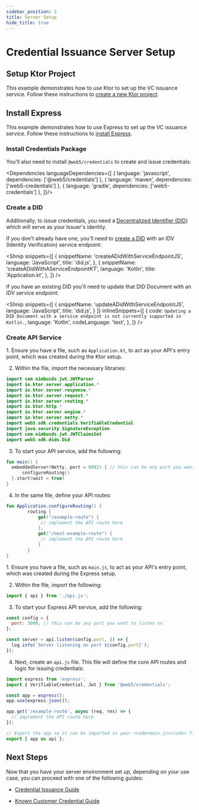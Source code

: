 ```yaml
---
sidebar_position: 2
title: Server Setup
hide_title: true
---
```


<LanguageSwitcher languages="JavaScript, Kotlin" />

# Credential Issuance Server Setup

<LanguageSwitchBlock>
  <div language="Kotlin">
    <p>
    <h2> Setup Ktor Project </h2>

This example demonstrates how to use Ktor to set up the VC issuance service. Follow these instructions to <a href="https://www.jetbrains.com/help/idea/ktor.html#new_ktor_project">create a new Ktor project</a>.

</p>

  </div>

  <div language="JavaScript">
    <p>
<h2> Install Express </h2>

This example demonstrates how to use Express to set up the VC issuance service. Follow these instructions to <a href="https://expressjs.com/en/starter/installing.html">install Express</a>.

</p>

  </div>
</LanguageSwitchBlock>

### Install Credentials Package

You'll also need to install `@web5/credentials` to create and issue credentials:

<Dependencies languageDependencies={[
  { language: 'javascript', dependencies: ['@web5/credentials'] },
  { language: 'maven', dependencies: ['web5-credentials'] },
  { language: 'gradle', dependencies: ['web5-credentials'] },
]}/>

### Create a DID

Additionally, to issue credentials, you need a [Decentralized Identifier (DID)](/docs/web5/learn/decentralized-identifiers) which will serve as your Issuer's identity.

If you don't already have one, you'll need to [create a DID](/docs/web5/build/decentralized-identifiers/how-to-create-did) with an IDV (Identity Verification) service endpoint:

<Shnip
  snippets={[
    {
      snippetName: 'createADidWithServiceEndpointJS',
      language: 'JavaScript',
      title: 'did.js',
    },
    {
      snippetName: 'createADidWithAServiceEndpointKT',
      language: 'Kotlin',
      title: 'Application.kt',
    },
  ]}
/>

If you have an existing DID you'll need to update that DID Document with an IDV service endpoint:

<Shnip
  snippets={[
    {
      snippetName: 'updateADidWithServiceEndpointJS',
      language: 'JavaScript',
      title: 'did.js',
    }
  ]}
  inlineSnippets={[
    {
      code: `Updating a DID Document with a service endpoint is not currently supported in Kotlin.`,
      language: 'Kotlin',
      codeLanguage: 'text',
    },
  ]}
/>

### Create API Service

<LanguageSwitchBlock>
  <div language="Kotlin">
    <p>
1. Ensure you have a file, such as <code>Application.kt</code>, to act as your API's entry point, which was created during the Ktor setup.

2. Within the file, import the necessary libraries:

```kt title=Application.kt
import com.nimbusds.jwt.JWTParser
import io.ktor.server.application.*
import io.ktor.server.response.*
import io.ktor.server.request.*
import io.ktor.server.routing.*
import io.ktor.http.*
import io.ktor.server.engine.*
import io.ktor.server.netty.*
import web5.sdk.credentials.VerifiableCredential
import java.security.SignatureException
import com.nimbusds.jwt.JWTClaimsSet
import web5.sdk.dids.Did
```

3. To start your API service, add the following:

```kt title=Application.kt
fun main() {
  embeddedServer(Netty, port = 8082) { // this can be any port you want to listen on
      configureRouting()
  }.start(wait = true)
}
```

4. In the same file, define your API routes:

```kt title=Application.kt
fun Application.configureRouting() {
        routing {
            get("/example-route") {
             // implement the API route here
            },
            get("/next-example-route") {
             // implement the API route here
            }
        }
}
```

   </p>

   </div>

<div language="JavaScript">
<p>
1. Ensure you have a file, such as <code>main.js</code>, to act as your API's entry point, which was created during the Express setup.

2. Within the file, import the following:

```js title=main.js
import { api } from './api.js';
```

3. To start your Express API service, add the following:

```js title=main.js
const config = {
  port: 3000, // this can be any port you want to listen on
};

const server = api.listen(config.port, () => {
  log.info(`Server listening on port ${config.port}`);
});
```

4. Next, create an <code>api.js</code> file. This file will define the core API routes and logic for issuing credentials:

```js title=api.js
import express from 'express';
import { VerifiableCredential, Jwt } from '@web5/credentials';

const app = express();
app.use(express.json());

app.get('/example-route', async (req, res) => {
  // implement the API route here
});

// Export the app so it can be imported in your <code>main.js</code> file
export { app as api };
```

</p>

  </div>
</LanguageSwitchBlock>

## Next Steps

Now that you have your server environment set up, depending on your use case, you can proceed with one of the following guides:

- [Credential Issuance Guide](/docs/tbdex/issuer/kcc/kcc-issuer)

- [Known Customer Credential Guide](/docs/tbdex/issuer/kcc/kcc-wallet)

